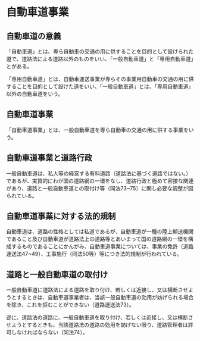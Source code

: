 # 自動車道事業

## 自動車道の意義

「自動車道」とは、専ら自動車の交通の用に供することを目的として設けられた道で、道路法による道路以外のものをいい、「一般自動車道」と「専用自動車道」とがある。

「専用自動車道」とは、自動車運送事業が専らその事業用自動車の交通の用に供することを目的として設けた道をいい、「一般自動車道」とは、「専用自動車道」以外の自動車道をいう。

## 自動車道事業

「自動車道事業」とは、一般自動車道を専ら自動車の交通の用に供する事業をいう。

## 自動車道事業と道路行政

一般自動車道は、私人等の経営する有料道路（道路法に基づく道路ではない。）であるが、実質的にわが国の道路網の一環をなし、道路行政と極めて密接な関連があり、道路と一般自動車道との取付け等（同法73~75）に関し必要な調整が図られている。

## 自動車道事業に対する法的規制

自動車道は、道路の性格としては私道であるが、自動車道が一種の陸上輸送機関であること及び自動車道が道路法上の道路等とあいまって国の道路網の一環を構成するものであることにかんがみ、自動車道事業については、事業の免許（道路運送法47~49）、工事施行（同法50等）等につき法的規制が行われている。

## 道路と一般自動車道の取付け

一般自動車道に道路法による道路を取り付け、若しくは近接し、又は横断させようとするときは、自動車道事業者は、当該一般自動車道の効用が妨げられる場合を除き、これを拒むことができない（道路運送法73）。

逆に、道路法の道路に、一般自動車道を取り付け、若しくは近接し、又は横断させようとするときも、当該道路法の道路の効用を妨げない限り、道路管理者は許可しなければならない（同法74）。